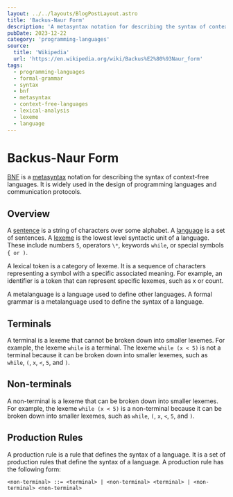 ```yaml
---
layout: ../../layouts/BlogPostLayout.astro
title: 'Backus-Naur Form'
description: 'A metasyntax notation for describing the syntax of context-free languages.' 
pubDate: 2023-12-22
category: 'programming-languages'
source:
  title: 'Wikipedia'
  url: 'https://en.wikipedia.org/wiki/Backus%E2%80%93Naur_form'
tags:
  - programming-languages
  - formal-grammar
  - syntax
  - bnf
  - metasyntax
  - context-free-languages
  - lexical-analysis
  - lexeme
  - language
---
```

# Backus-Naur Form

<a href="https://en.wikipedia.org/wiki/Backus%E2%80%93Naur_form" target="_blank">BNF</a> is a <a href="https://en.wikipedia.org/wiki/Metasyntax" target="_blank">metasyntax</a> notation for describing the syntax of context-free languages. It is widely used in the design of programming languages and communication protocols.

## Overview

A <a href="https://en.wikipedia.org/wiki/Sentence_(linguistics)" target="_blank">sentence</a> is a string of characters over some alphabet. A <a href="https://en.wikipedia.org/wiki/Formal_language" target="_blank">language</a> is a set of sentences. A <a href="https://en.wikipedia.org/wiki/Lexical_analysis#Lexeme" target="_blank">lexeme</a> is the lowest level syntactic unit of a language. These include numbers `5`, operators `\*`, keywords `while`, or special symbols `{ or )`.

A lexical token is a category of lexeme. It is a sequence of characters representing a symbol with a specific associated meaning. For example, an identifier is a token that can represent specific lexemes, such as x or count.

A metalanguage is a language used to define other languages. A formal grammar is a metalanguage used to define the syntax of a language.

## Terminals

A terminal is a lexeme that cannot be broken down into smaller lexemes. For example, the lexeme `while` is a terminal. The lexeme `while (x < 5)` is not a terminal because it can be broken down into smaller lexemes, such as `while`, `(`, `x`, `<`, `5`, and `)`.

## Non-terminals

A non-terminal is a lexeme that can be broken down into smaller lexemes. For example, the lexeme `while (x < 5)` is a non-terminal because it can be broken down into smaller lexemes, such as `while`, `(`, `x`, `<`, `5`, and `)`.

## Production Rules

A production rule is a rule that defines the syntax of a language. It is a set of production rules that define the syntax of a language. A production rule has the following form:

```bnf
<non-terminal> ::= <terminal> | <non-terminal> <terminal> | <non-terminal> <non-terminal>
